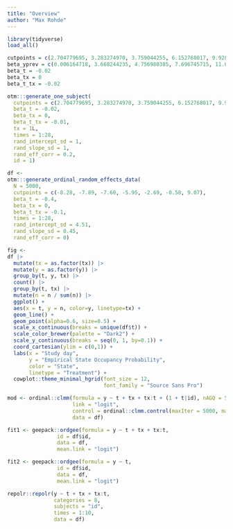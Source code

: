 ```yaml
---
title: "Overview"
author: "Max Rohde"
---
```


```r
library(tidyverse)
load_all()
```

```r
cutpoints = c(2.704779695, 3.283274970, 3.759044255, 6.152768017, 9.928567811, 12.594702347, 19.080282386)
beta_yprev = c(0.006164718, 3.668244235, 4.756980385, 7.696745715, 11.098149358, 15.471452261)
beta_t = -0.02
beta_tx = 0
beta_t_tx = -0.02
```

```r
otm:::generate_one_subject(
  cutpoints = c(2.704779695, 3.283274970, 3.759044255, 6.152768017, 9.928567811, 12.594702347, 19.080282386),
  beta_t = -0.02,
  beta_tx = 0,
  beta_t_tx = -0.01,
  tx = 1L,
  times = 1:28,
  rand_intercept_sd = 1,
  rand_slope_sd = 1,
  rand_eff_corr = 0.2,
  id = 1)
```

```r
df <-
otm:::generate_ordinal_random_effects_data(
  N = 5000,
  cutpoints = c(-8.28, -7.89, -7.60, -5.95, -2.69, -0.58, 9.07),
  beta_t = -0.4,
  beta_tx = 0,
  beta_t_tx = -0.1,
  times = 1:28,
  rand_intercept_sd = 4.51,
  rand_slope_sd = 0.45,
  rand_eff_corr = 0)
```

```r
fig <-
df |>
  mutate(tx = as.factor(tx)) |>
  mutate(y = as.factor(y)) |>
  group_by(t, y, tx) |>
  count() |>
  group_by(t, tx) |>
  mutate(n = n / sum(n)) |>
  ggplot() +
  aes(x = t, y = n, color=y, linetype=tx) +
  geom_line() +
  geom_point(alpha=0.6, size=0.5) +
  scale_x_continuous(breaks = unique(df$t)) +
  scale_color_brewer(palette = "Dark2") +
  scale_y_continuous(breaks = seq(0, 1, by=0.1)) +
  coord_cartesian(ylim = c(0,1)) +
  labs(x = "Study day",
       y = "Empirical State Occupancy Probability",
       color = "State",
       linetype = "Treatment") +
  cowplot::theme_minimal_hgrid(font_size = 12,
                               font_family = "Source Sans Pro")
```

```r
mod <- ordinal::clmm(formula = y ~ t + tx + tx:t + (1 + t|id), nAGQ = 5,
                     link = "logit",
                     control = ordinal::clmm.control(maxIter = 5000, maxLineIter = 5000),
                     data = df)
```

```r
fit1 <- geepack::ordgee(formula = y ~ t + tx + tx:t,
                id = df$id,
                data = df,
                mean.link = "logit")

fit2 <- geepack::ordgee(formula = y ~ t,
                id = df$id,
                data = df,
                mean.link = "logit")
```


```r
repolr::repolr(y ~ t + tx + tx:t,
               categories = 8,
               subjects = "id",
               times = 1:10,
               data = df)
```

